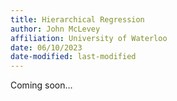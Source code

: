 ```yaml
---
title: Hierarchical Regression
author: John McLevey
affiliation: University of Waterloo
date: 06/10/2023
date-modified: last-modified
---
```


Coming soon...